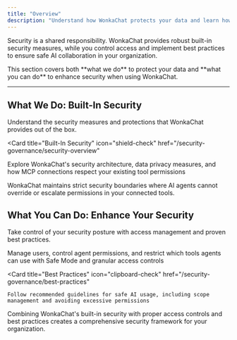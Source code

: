 ```yaml
---
title: "Overview"
description: "Understand how WonkaChat protects your data and learn how to enhance security in your organization."
---
```


Security is a shared responsibility. WonkaChat provides robust built-in security measures, while you control access and implement best practices to ensure safe AI collaboration in your organization.

<Info>
This section covers both **what we do** to protect your data and **what you can do** to enhance security when using WonkaChat.
</Info>

---

## What We Do: Built-In Security

Understand the security measures and protections that WonkaChat provides out of the box.

<Card 
  title="Built-In Security" 
  icon="shield-check" 
  href="/security-governance/security-overview"
>
  Explore WonkaChat's security architecture, data privacy measures, and how MCP connections respect your existing tool permissions
</Card>

<Tip>
WonkaChat maintains strict security boundaries where AI agents cannot override or escalate permissions in your connected tools.
</Tip>

## What You Can Do: Enhance Your Security

Take control of your security posture with access management and proven best practices.

<CardGroup cols={2}>
  <Card 
    title="Access Control & Tool Restriction" 
    icon="user-shield" 
    href="/security-governance/access-control"
  >
    Manage users, control agent permissions, and restrict which tools agents can use with Safe Mode and granular access controls
  </Card>
  
  <Card 
    title="Best Practices" 
    icon="clipboard-check" 
    href="/security-governance/best-practices"
  >
    Follow recommended guidelines for safe AI usage, including scope management and avoiding excessive permissions
  </Card>
</CardGroup>

<Note>
Combining WonkaChat's built-in security with proper access controls and best practices creates a comprehensive security framework for your organization.
</Note>
